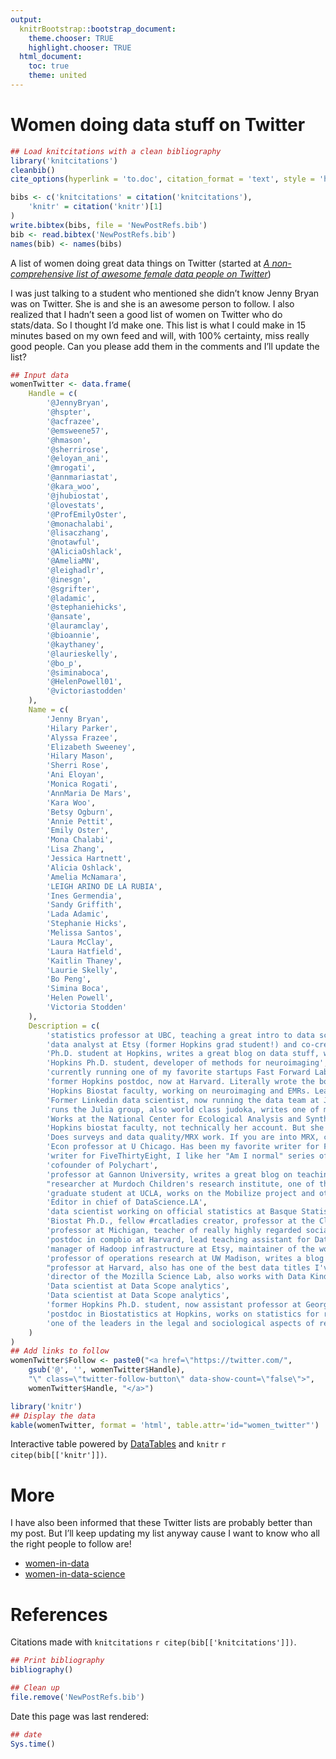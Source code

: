 ```yaml
---
output:
  knitrBootstrap::bootstrap_document:
    theme.chooser: TRUE
    highlight.chooser: TRUE
  html_document:
    toc: true
    theme: united
---
```


Women doing data stuff on Twitter
=================================

```r
## Load knitcitations with a clean bibliography
library('knitcitations')
cleanbib()
cite_options(hyperlink = 'to.doc', citation_format = 'text', style = 'html')

bibs <- c('knitcitations' = citation('knitcitations'),
    'knitr' = citation('knitr')[1]
)
write.bibtex(bibs, file = 'NewPostRefs.bib')
bib <- read.bibtex('NewPostRefs.bib')
names(bib) <- names(bibs)
```

A list of women doing great data things on Twitter 
(started at [_A non-comprehensive list of awesome female data people on Twitter_](http://simplystatistics.org/2014/09/09/a-non-comprehensive-list-of-awesome-female-data-people-on-twitter/))


I was just talking to a student who mentioned she didn't know Jenny Bryan was on Twitter. She is and she is an awesome person to follow. I also realized that I hadn't seen a good list of women on Twitter who do stats/data. So I thought I'd make one. This list is what I could make in 15 minutes based on my own feed and will, with 100% certainty, miss really good people. Can you please add them in the comments and I'll update the list?

```r
## Input data
womenTwitter <- data.frame(
    Handle = c(
        '@JennyBryan',
        '@hspter',
        '@acfrazee',
        '@emsweene57',
        '@hmason',
        '@sherrirose',
        '@eloyan_ani',
        '@mrogati',
        '@annmariastat',
        '@kara_woo',
        '@jhubiostat',
        '@lovestats',
        '@ProfEmilyOster',
        '@monachalabi',
        '@lisaczhang',
        '@notawful',
        '@AliciaOshlack',
        '@AmeliaMN',
        '@leighadlr',
        '@inesgn',
        '@sgrifter',
        '@ladamic',
        '@stephaniehicks',
        '@ansate',
        '@lauramclay',
        '@bioannie',
        '@kaythaney',
        '@laurieskelly',
        '@bo_p',
        '@siminaboca',
        '@HelenPowell01',
        '@victoriastodden'
    ),
    Name = c(
        'Jenny Bryan',
        'Hilary Parker',
        'Alyssa Frazee',
        'Elizabeth Sweeney',
        'Hilary Mason',
        'Sherri Rose',
        'Ani Eloyan',
        'Monica Rogati',
        'AnnMaria De Mars',
        'Kara Woo',
        'Betsy Ogburn',
        'Annie Pettit',
        'Emily Oster',
        'Mona Chalabi',
        'Lisa Zhang',
        'Jessica Hartnett',
        'Alicia Oshlack',
        'Amelia McNamara',
        'LEIGH ARINO DE LA RUBIA',
        'Ines Germendia',
        'Sandy Griffith',
        'Lada Adamic',
        'Stephanie Hicks',
        'Melissa Santos',
        'Laura McClay',
        'Laura Hatfield',
        'Kaitlin Thaney',
        'Laurie Skelly',
        'Bo Peng',
        'Simina Boca',
        'Helen Powell',
        'Victoria Stodden'
    ),
    Description = c(
        'statistics professor at UBC, teaching a great intro to data science class right now',
        'data analyst at Etsy (former Hopkins grad student!) and co-creator (I think) of #rcatladies, also wrote this nice post on writing an R package from scratch',
        'Ph.D. student at Hopkins, writes a great blog on data stuff, works on statistical genomics',
        'Hopkins Ph.D. student, developer of methods for neuroimaging',
        'currently running one of my favorite startups Fast Forward Labs, but basically needs no introduction, one of the biggest names in data science right now',
        'former Hopkins postdoc, now at Harvard. Literally wrote the book on targeted learning',
        'Hopkins Biostat faculty, working on neuroimaging and EMRs. Lead the team that won the ADHD-200 competition',
        'Former Linkedin data scientist, now running the data team at Jawbone',
        'runs the Julia group, also world class judoka, writes one of my favorite stats/education blogs',
        'Works at the National Center for Ecological Analysis and Synthesis and maintains their projections blog',
        'Hopkins biostat faculty, not technically her account. But she is the reason this is the funniest/best academic department twitter account out there',
        'Does surveys and data quality/MRX work. If you are into MRX, check out her blog',
        'Econ professor at U Chicago. Has been my favorite writer for FiveThirtyEight since their relaunch',
        'writer for FiveThirtyEight, I like her "Am I normal" series of posts',
        'cofounder of Polychart',
        'professor at Gannon University, writes a great blog on teaching statistics',
        "researcher at Murdoch Children's research institute, one of the real superstars in computational genomics",
        'graduate student at UCLA, works on the Mobilize project and other awesome data education initiatives in LA school system',
        'Editor in chief of DataScience.LA',
        'data scientist working on official statistics at Basque Statistics - Eustat',
        'Biostat Ph.D., fellow #rcatladies creator, professor at the Cleveland Clinic in quantitative medicine',
        'professor at Michigan, teacher of really highly regarded social network analysis class on Coursera, now at Facebook (I think)',
        'postdoc in compbio at Harvard, lead teaching assistant for Data Science course at Harvard',
        'manager of Hadoop infrastructure at Etsy, maintainer of the women in data list below',
        'professor of operations research at UW Madison, writes a blog with an amazing name: Punk Rock Operations Research',
        "professor at Harvard, also has one of the best data titles I've ever heard: Princess of Bayesia",
        'director of the Mozilla Science Lab, also works with Data Kind UK',
        'Data scientist at Data Scope analytics',
        'Data scientist at Data Scope analytics',
        'former Hopkins Ph.D. student, now assistant professor at Georgetown in Biomedical informatics',
        'postdoc in Biostatistics at Hopkins, works on statistics for relationship between air pollution and health',
        'one of the leaders in the legal and sociological aspects of reproducible research'
    )
)
## Add links to follow
womenTwitter$Follow <- paste0("<a href=\"https://twitter.com/",
    gsub('@', '', womenTwitter$Handle),
    "\" class=\"twitter-follow-button\" data-show-count=\"false\">",
    womenTwitter$Handle, "</a>")
```




<link rel='stylesheet' href='http://ajax.aspnetcdn.com/ajax/jquery.dataTables/1.9.4/css/jquery.dataTables.css' />
<script src='http://ajax.aspnetcdn.com/ajax/jquery.dataTables/1.9.4/jquery.dataTables.min.js'></script>

<script>!function(d,s,id){var js,fjs=d.getElementsByTagName(s)[0],p=/^http:/.test(d.location)?'http':'https';if(!d.getElementById(id)){js=d.createElement(s);js.id=id;js.src=p+'://platform.twitter.com/widgets.js';fjs.parentNode.insertBefore(js,fjs);}}(document, 'script', 'twitter-wjs');</script>

```r
library('knitr')
## Display the data
kable(womenTwitter, format = 'html', table.attr='id="women_twitter"')
```


<script type="text/javascript" charset="utf-8">
$(document).ready(function() {
    $('#women_twitter').dataTable({
        "sPaginationType": "full_numbers",
        "sScrollX": "100%",
        "iDisplayLength": 50
    });
});
</script>


Interactive table powered by [DataTables](http://www.datatables.net/) and `knitr` `r citep(bib[['knitr']])`.


# More

I have also been informed that these Twitter lists are probably better than my post. But I'll keep updating my list anyway cause I want to know who all the right people to follow are!

* [women-in-data](https://twitter.com/ansate/lists/women-in-data)
* [women-in-data-science](https://twitter.com/BecomingDataSci/lists/women-in-data-science)

# References

Citations made with `knitcitations` `r citep(bib[['knitcitations']])`.


```r
## Print bibliography
bibliography()
```


```r
## Clean up
file.remove('NewPostRefs.bib')
```

Date this page was last rendered:

```r
## date
Sys.time()
```

